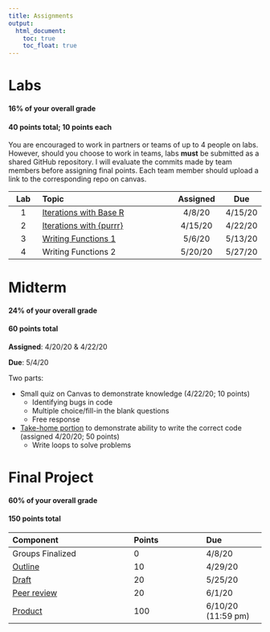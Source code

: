 ```yaml
---
title: Assignments
output:
  html_document:
    toc: true
    toc_float: true
---
```


# Labs
#### 16% of your overall grade
#### 40 points total; 10 points each

You are encouraged to work in partners or teams of up to 4 people on labs.
However, should you choose to work in teams, labs **must** be submitted as a
shared GitHub repository. I will evaluate the commits made by team members
before assigning final points. Each team member should upload a link to the
corresponding repo on canvas.

|**Lab** | **Topic**                           | **Assigned** | **Due** | 
|:------:| :-----------------------------------| :-----------:| :------:| 
| 1      | [Iterations with Base R](lab1.html) | 4/8/20       | 4/15/20 |
| 2      | [Iterations with {purrr}](lab2.html)             | 4/15/20      | 4/22/20 |
| 3      | [Writing Functions 1](lab3.html)                 | 5/6/20       | 5/13/20 |
| 4      | Writing Functions 2                 | 5/20/20      | 5/27/20 |

# Midterm
#### 24% of your overall grade
#### 60 points total

**Assigned**: 4/20/20 & 4/22/20

**Due**: 5/4/20

Two parts: 

* Small quiz on Canvas to demonstrate knowledge (4/22/20; 10 points)
  + Identifying bugs in code
  + Multiple choice/fill-in the blank questions
  + Free response
  
* [Take-home portion](midterm.html) to demonstrate ability to write the correct code (assigned 4/20/20; 50 points)
  + Write loops to solve problems

# Final Project
#### 60% of your overall grade
#### 150 points total

|**Component**     | **Points**| **Due** | 
|:-----------------|:----------|:--------| 
| Groups Finalized | 0         |  4/8/20|
| [Outline](https://uo-datasci-specialization.github.io/c3-fun_program2020/site-syllabus.html#outline_(10_points;_5%))  | 10 | 4/29/20 | 
| [Draft](https://uo-datasci-specialization.github.io/c3-fun_program2020/site-syllabus.html#draft_data_preparation_script_(20_points)) |  20 | 5/25/20 | 
| [Peer review](https://uo-datasci-specialization.github.io/c3-fun_program2020/site-syllabus.html#peer_review_of_data_preparation_script_(20_points)) | 20 | 6/1/20 | 
| [Product](https://uo-datasci-specialization.github.io/c3-fun_program2020/site-syllabus.html#final_product_grading_(100_points)) |  100 | 6/10/20 (11:59 pm) | 



